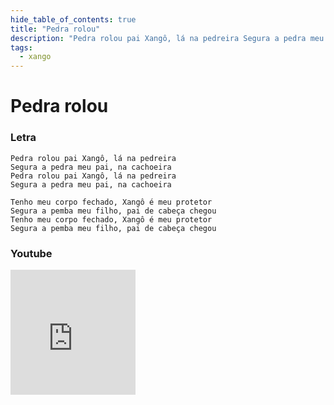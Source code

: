 ```yaml
---
hide_table_of_contents: true
title: "Pedra rolou"
description: "Pedra rolou pai Xangô, lá na pedreira Segura a pedra meu pai, na cachoeira Pedra rolou pai Xangô, lá na pedreira Segura a pedra meu pai, na cachoeira Tenho meu corpo fechado, Xangô é meu protetor Segura a pemba meu filho, pai de cabeça chegou Tenho meu corpo fechado, Xangô é meu protetor Segura a pemba meu filho, pai de cabeça chegou"
tags:
  - xango
---
```


# Pedra rolou

### Letra

```text
Pedra rolou pai Xangô, lá na pedreira
Segura a pedra meu pai, na cachoeira
Pedra rolou pai Xangô, lá na pedreira
Segura a pedra meu pai, na cachoeira

Tenho meu corpo fechado, Xangô é meu protetor
Segura a pemba meu filho, pai de cabeça chegou
Tenho meu corpo fechado, Xangô é meu protetor
Segura a pemba meu filho, pai de cabeça chegou
```

### Youtube

<iframe
  width="200"
  height="200"
  src="https://www.youtube.com/embed/d__j0UfYkuE"
  title="YouTube video player"
  frameborder="0"
  allow="accelerometer; autoplay; clipboard-write; encrypted-media; gyroscope; picture-in-picture; web-share"
  referrerpolicy="strict-origin-when-cross-origin"
  allowfullscreen
></iframe>